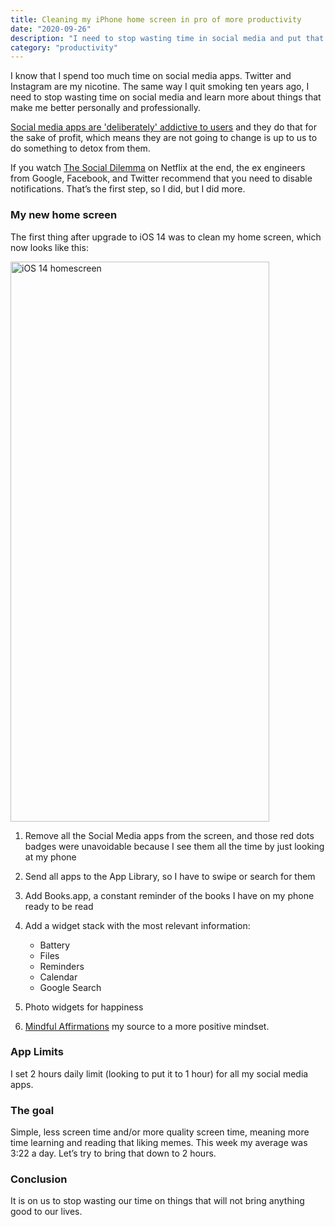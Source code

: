 ```yaml
---
title: Cleaning my iPhone home screen in pro of more productivity
date: "2020-09-26"
description: "I need to stop wasting time in social media and put that time in learning more about things that makes me better personally and professionlly"
category: "productivity"
---
```


I know that I spend too much time on social media apps. Twitter and Instagram are my nicotine. The same way I quit smoking ten years ago, I need to stop wasting time on social media and learn more about things that make me better personally and professionally.

[Social media apps are 'deliberately' addictive to users](https://www.bbc.com/news/technology-44640959) and they do that for the sake of profit, which means they are not going to change is up to us to do something to detox from them.

If you watch [The Social Dilemma](https://www.netflix.com/title/81254224) on Netflix at the end, the ex engineers from Google, Facebook, and Twitter recommend that you need to disable notifications. That’s the first step, so I did, but I did more.

### My new home screen

The first thing after upgrade to iOS 14 was to clean my home screen, which now looks like this:

<Image src="/static/images/blog/cleaning-my-iphone-home-screen-in-pro-of-more-productivity/homescreen.png" alt="iOS 14 homescreen" width="414" height="896" />

1. Remove all the Social Media apps from the screen, and those red dots badges were unavoidable because I see them all the time by just looking at my phone

2. Send all apps to the App Library, so I have to swipe or search for them

3. Add Books.app, a constant reminder of the books I have on my phone ready to be read

4. Add a widget stack with the most relevant information:
    - Battery
    - Files
    - Reminders
    - Calendar
    - Google Search

5. Photo widgets for happiness

6. [Mindful Affirmations](https://www.mindfulaffirmations.app/) my source to a more positive mindset.

### App Limits
I set 2 hours daily limit (looking to put it to 1 hour) for all my social media apps.

### The goal
Simple, less screen time and/or more quality screen time, meaning more time learning and reading that liking memes. This week my average was 3:22 a day. Let’s try to bring that down to 2 hours.

### Conclusion
It is on us to stop wasting our time on things that will not bring anything good to our lives.